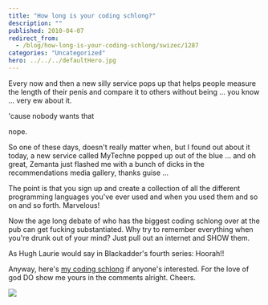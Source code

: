 ```yaml
---
title: "How long is your coding schlong?"
description: ""
published: 2010-04-07
redirect_from:
  - /blog/how-long-is-your-coding-schlong/swizec/1287
categories: "Uncategorized"
hero: ../../../defaultHero.jpg
---
```


Every now and then a new silly service pops up that helps people measure the length of their penis and compare it to others without being ... you know ... very ew about it.

'cause nobody wants that

nope.

So one of these days, doesn't really matter when, but I found out about it today, a new service called MyTechne popped up out of the blue ... and oh great, Zemanta just flashed me with a bunch of dicks in the recommendations media gallery, thanks guise ...

The point is that you sign up and create a collection of all the different programming languages you've ever used and when you used them and so on and so forth. Marvelous!

Now the age long debate of who has the biggest coding schlong over at the pub can get fucking substantiated. Why try to remember everything when you're drunk out of your mind? Just pull out an internet and SHOW them.

As Hugh Laurie would say in Blackadder's fourth series: Hoorah!!

Anyway, here's [my coding schlong](http://mytechne.com/user/Swizec/) if anyone's interested. For the love of god DO show me yours in the comments alright. Cheers.

[![](https://swizec.com/wp-content/uploads/2010/04/Screen-shot-2010-04-07-at-4.21.12-PM.png)](http://swizec.com/wp-content/uploads/2010/04/Screen-shot-2010-04-07-at-4.21.12-PM.png)
